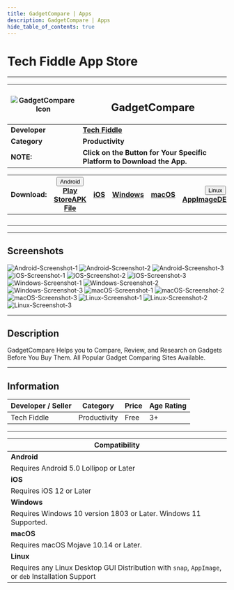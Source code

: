 ```yaml
---
title: GadgetCompare | Apps
description: GadgetCompare | Apps
hide_table_of_contents: true
---
```



# Tech Fiddle App Store

---

| ![GadgetCompare Icon](/img/apps/applestore.webp) | <h2>GadgetCompare</h2>                                                  |
| ------------------------------------------------ | ----------------------------------------------------------------------- |
| **Developer**                                    | [**Tech Fiddle**](https://complabs.in/apps)                               |
| **Category**                                     | **Productivity**                                                        |
| **NOTE:**                                        | **Click on the Button for Your Specific Platform to Download the App.** |

| **Download:** | <div class="dropdown "><button class=" button button--primary"><i class="fa-brands fa-android"></i> Android <i class="fa-solid fa-caret-down"></i></button><div class=" dropdown-content"><a class="" href="#">Play Store</a><a class="" href="#">APK File</a></div></div> | <a href="#" target="_blank" rel="noopener noreferrer" class="button button--primary "><i class="fa-brands fa-app-store-ios"></i> iOS</a> | <a href="#" target="_blank" rel="noopener noreferrer" class="button button--primary"><i class="fa-brands fa-windows"></i> Windows</a> | <a href="#" target="_blank" rel="noopener noreferrer" class="button button--primary"><i class="fa-brands fa-apple"></i> macOS</a> | <div class="dropdown"><button class="button button--primary"><i class="fa-brands fa-linux"></i> Linux <i class="fa-solid fa-caret-down"></i></button><div class="dropdown-content"><a href="#">AppImage</a><a href="#">DEB</a><a href="#">Snap</a></div></div> |
| :-----------: | :------------------------------------------------------------------------------------------------------------------------------------------------------------------------------------------------------------------------------------------------------------------------: | :--------------------------------------------------------------------------------------------------------------------------------------: | :-----------------------------------------------------------------------------------------------------------------------------------: | :-------------------------------------------------------------------------------------------------------------------------------: | :------------------------------------------------------------------------------------------------------------------------------------------------------------------------------------------------------------------------------------------------------------: |
|               |                                                                                                                                                                                                                                                                            |                                                                                                                                          |                                                                                                                                       |                                                                                                                                   |                                                                                                                                                                                                                                                                |
|               |                                                                                                                                                                                                                                                                            |                                                                                                                                          |                                                                                                                                       |                                                                                                                                   |                                                                                                                                                                                                                                                                |
|               |                                                                                                                                                                                                                                                                            |                                                                                                                                          |                                                                                                                                       |                                                                                                                                   |                                                                                                                                                                                                                                                                |
|               |                                                                                                                                                                                                                                                                            |                                                                                                                                          |                                                                                                                                       |                                                                                                                                   |                                                                                                                                                                                                                                                                |

---

## Screenshots

<Tabs className="unique-tabs">
  <TabItem value="Android">
    <img src="https://cdn.complabs.in/img/default.jpg" alt="Android-Screenshot-1"></img>
    <img src="https://cdn.complabs.in/img/default.jpg" alt="Android-Screenshot-2"></img>
    <img src="https://cdn.complabs.in/img/default.jpg" alt="Android-Screenshot-3"></img>
  </TabItem>
  <TabItem value="iOS">
    <img src="https://cdn.complabs.in/img/default.jpg" alt="iOS-Screenshot-1"></img>
    <img src="https://cdn.complabs.in/img/default.jpg" alt="iOS-Screenshot-2"></img>
    <img src="https://cdn.complabs.in/img/default.jpg" alt="iOS-Screenshot-3"></img>
  </TabItem>
  <TabItem value="Windows">
    <img src="https://cdn.complabs.in/img/default.jpg" alt="Windows-Screenshot-1"></img>
    <img src="https://cdn.complabs.in/img/default.jpg" alt="Windows-Screenshot-2"></img>
    <img src="https://cdn.complabs.in/img/default.jpg" alt="Windows-Screenshot-3"></img>
  </TabItem>
  <TabItem value="macOS">
    <img src="https://cdn.complabs.in/img/default.jpg" alt="macOS-Screenshot-1"></img>
    <img src="https://cdn.complabs.in/img/default.jpg" alt="macOS-Screenshot-2"></img>
    <img src="https://cdn.complabs.in/img/default.jpg" alt="macOS-Screenshot-3"></img>
  </TabItem>
  <TabItem value="Linux">
    <img src="https://cdn.complabs.in/img/default.jpg" alt="Linux-Screenshot-1"></img>
    <img src="https://cdn.complabs.in/img/default.jpg" alt="Linux-Screenshot-2"></img>
    <img src="https://cdn.complabs.in/img/default.jpg" alt="Linux-Screenshot-3"></img>
  </TabItem>
</Tabs>

---

## Description

GadgetCompare Helps you to Compare, Review, and Research on Gadgets Before You Buy Them. All Popular Gadget Comparing Sites Available.

---

## Information

| Developer / Seller | Category     | Price | Age Rating |
| ------------------ | ------------ | ----- | ---------- |
| Tech Fiddle          | Productivity | Free  | 3+         |

---

| **Compatibility**                                                                                  |
| -------------------------------------------------------------------------------------------------- |
| **Android**                                                                                        |
| Requires Android 5.0 Lollipop or Later                                                             |
| **iOS**                                                                                            |
| Requires iOS 12 or Later                                                                           |
| **Windows**                                                                                        |
| Requires Windows 10 version 1803 or Later. Windows 11 Supported.                                   |
| **macOS**                                                                                          |
| Requires macOS Mojave 10.14 or Later.                                                              |
| **Linux**                                                                                          |
| Requires any Linux Desktop GUI Distribution with `snap`, `AppImage`, or `deb` Installation Support |
